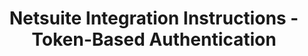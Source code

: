 ---
title: "Netsuite Integration Instructions - Token-Based Authentication"
description: "Description of your new file."
---
